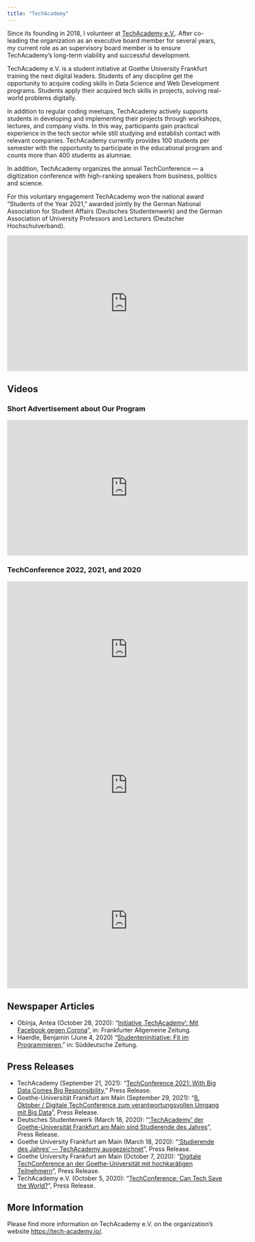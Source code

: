 ```yaml
---
title: "TechAcademy"
---
```


Since its founding in 2018, I volunteer at [TechAcademy
e.V.](https://tech-academy.io/). After co-leading the organization as an
executive board member for several years, my current role as an supervisory
board member is to ensure TechAcademy's long-term viability and successful
development.

TechAcademy e.V. is a student initiative at Goethe University Frankfurt
training the next digital leaders. Students of any discipline get the
opportunity to acquire coding skills in Data Science and Web Development
programs. Students apply their acquired tech skills in projects, solving
real-world problems digitally.

In addition to regular coding meetups, TechAcademy actively supports
students in developing and implementing their projects through
workshops, lectures, and company visits. In this way, participants gain
practical experience in the tech sector while still studying and
establish contact with relevant companies. TechAcademy currently
provides 100 students per semester with the opportunity to participate
in the educational program and counts more than 400 students as alumnae.

In addition, TechAcademy organizes the annual TechConference --- a
digitization conference with high-ranking speakers from business,
politics and science.

For this voluntary engagement TechAcademy won the national award
"Students of the Year 2021," awarded jointly by the German National
Association for Student Affairs (Deutsches Studentenwerk) and the German
Association of University Professors and Lecturers (Deutscher
Hochschulverband).

<iframe width="560" height="315" src="https://www.youtube.com/embed/1L_j2rwB4cc" title="YouTube video player" frameborder="0" allow="accelerometer; autoplay; clipboard-write; encrypted-media; gyroscope; picture-in-picture" allowfullscreen>

</iframe>

## Videos

### Short Advertisement about Our Program

<iframe width="560" height="315" src="https://www.youtube.com/embed/p_ETdnX3tos" title="YouTube video player" frameborder="0" allow="accelerometer; autoplay; clipboard-write; encrypted-media; gyroscope; picture-in-picture" allowfullscreen>

</iframe>

### TechConference 2022, 2021, and 2020

<iframe width="560" height="315" src="https://www.youtube.com/embed/lcuF2-SlAD4" title="YouTube video player" frameborder="0" allow="accelerometer; autoplay; clipboard-write; encrypted-media; gyroscope; picture-in-picture; web-share" allowfullscreen></iframe>

<iframe width="560" height="315" src="https://www.youtube.com/embed/e-a01pGJ9kQ" title="YouTube video player" frameborder="0" allow="accelerometer; autoplay; clipboard-write; encrypted-media; gyroscope; picture-in-picture" allowfullscreen>

</iframe>

<iframe width="560" height="315" src="https://www.youtube.com/embed/38G-m6Rs8BQ" title="YouTube video player" frameborder="0" allow="accelerometer; autoplay; clipboard-write; encrypted-media; gyroscope; picture-in-picture" allowfullscreen>

</iframe>

## Newspaper Articles

-   Obinja, Antea (October 28, 2020): "[Initiative ‚TechAcademy': Mit
    Facebook gegen
    Corona](https://www.faz.net/aktuell/rhein-main/frankfurt/initiative-tech-academy-mit-facebook-gegen-corona-17021230.html)",
    in: Frankfurter Allgemeine Zeitung.
-   Haerdle, Benjamin (June 4, 2020) "[Studenteninitiative: Fit im
    Programmieren,](https://www.sueddeutsche.de/karriere/studenteninitiative-fit-im-programmieren-1.4924457)"
    in: Süddeutsche Zeitung.

## Press Releases

-   TechAcademy (September 21, 2021): "[TechConference 2021: With Big
    Data Comes Big
    Responsibility,](https://www.tech-academy.io/posts/techconference-with-big-data-comes-big-responsibility/)"
    Press Release.
-   Goethe-Universität Frankfurt am Main (September 29, 2021): "[8.
    Oktober / Digitale TechConference zum verantwortungsvollen Umgang
    mit Big
    Data](https://aktuelles.uni-frankfurt.de/veranstaltungen/8-oktober-digitale-techconference-zum-verantwortungsvollen-umgang-mit-big-data/)",
    Press Release.
-   Deutsches Studentenwerk (March 18, 2020): "['TechAcademy' der
    Goethe-Universität Frankfurt am Main sind Studierende des
    Jahres](https://www.studentenwerke.de/de/content/techacademy-e-v-werden-studierende-des)",
    Press Release.
-   Goethe University Frankfurt am Main (March 18, 2020): "['Studierende
    des Jahres' --- TechAcademy
    ausgezeichnet](https://aktuelles.uni-frankfurt.de/studium/studierende-des-jahres-techacademy-ausgezeichnet/)",
    Press Release.
-   Goethe University Frankfurt am Main (October 7, 2020): "[Digitale
    TechConference an der Goethe-Universität mit hochkarätigen
    Teilnehmern](https://aktuelles.uni-frankfurt.de/veranstaltungen/6-november-digitale-techconference-an-der-goethe-universitaet-mit-hochkaraetigen-teilnehmern/)",
    Press Release.
-   TechAcademy e.V. (October 5, 2020): "[TechConference: Can Tech Save
    the World?](https://conference.tech-academy.io/2020-thema/)", Press
    Release.

## More Information

Please find more information on TechAcademy e.V. on the organization's
website <https://tech-academy.io/>.
